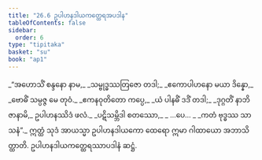 ```yaml
---
title: "26.6 ဥပါဟနဒါယကတ္ထေရအပဒါန"
tableOfContents: false
sidebar:
  order: 6
type: "tipitaka"
basket: "su"
book: "ap1"
---
```



<DynamicBreadcrumb />

<Division number="20" book="ap1" e="ch" v="20" p="257">

<Paragraph number="3123" type="verses" book="ap1">
_“အဟောသိံ စန္ဒနော နာမ,_  
_သမ္ဗုဒ္ဓဿတြဇော တဒါ;_  
_ဧကောပါဟနော မယာ ဒိန္နော,_  
_ဗောဓိံ သမ္ပဇ္ဇ မေ တုဝံ._  

</Paragraph>

</Division>
<Division number="21" book="ap1" e="ch" v="20" p="257">

<Paragraph number="3124" type="verses" book="ap1">
_ဧကနဝုတိတော ကပ္ပေ,_  
_ယံ ပါနဓိံ ဒဒိံ တဒါ;_  
_ဒုဂ္ဂတိံ နာဘိဇာနာမိ,_  
ဥပါဟနဿိဒံ ဖလံ._  

</Paragraph>

</Division>
<Division number="22" book="ap1" e="ch" v="20" p="257">

<Paragraph number="3125" type="verses" book="ap1">
_ပဋိသမ္ဘိဒါ စတဿော,_  
_ …ပေ… _  
_ကတံ ဗုဒ္ဓဿ သာသနံ”._  

</Paragraph>

<Paragraph number="3126" book="ap1">
ဣတ္ထံ သုဒံ အာယသ္မာ ဥပါဟနဒါယကော ထေရော ဣမာ ဂါထာယော အဘာသိတ္ထာတိ.

</Paragraph>
</Division>

<Paragraph number="3127" type="center" book="ap1">
ဥပါဟနဒါယကတ္ထေရဿာပဒါနံ ဆဋ္ဌံ.
</Paragraph>